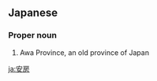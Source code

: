 ==Japanese==
{{wikipedia|lang=ja}}
{{ja-kanjitab|安|房}}

===Proper noun===
{{ja-pos|あわ|proper}}

# Awa Province, an old province of Japan

[[ja:安房]]